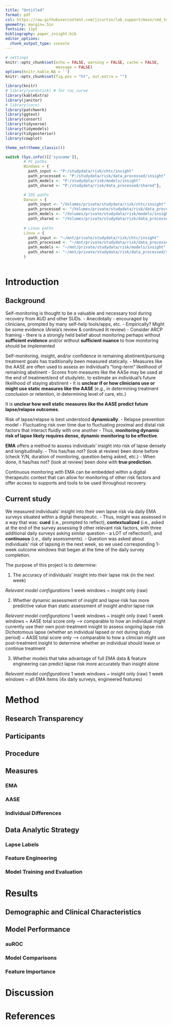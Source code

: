 ```yaml
---
title: "Untitled"
format: pdf
csl: https://raw.githubusercontent.com/jjcurtin/lab_support/main/rmd_templates/csl/elsevier-vancouver.csl
geometry: margin=.5in
fontsize: 11pt
bibliography: paper_insight.bib
editor_options: 
  chunk_output_type: console
---
```




<!--General notes
Additional YAML formatting will need to be added once it's decided where this will be submitted. Tag Susan to handle that.

-->

```r
# settings
knitr::opts_chunk$set(echo = FALSE, warning = FALSE, cache = FALSE, 
                      message = FALSE)
options(knitr.kable.NA = '')
knitr::opts_chunk$set(fig.pos = "ht", out.extra = "")
```

```r
library(knitr)
# library(yardstick) # for roc_curve
library(kableExtra)
library(janitor)
# library(corx)
library(patchwork)
library(ggtext)
library(consort)
library(tidyverse)
library(tidymodels)
library(tidyposterior)
library(cowplot)

theme_set(theme_classic()) 
```


```r
switch (Sys.info()[['sysname']],
        # PC paths
        Windows = {
          path_input <- "P:/studydata/risk/chtc/insight"
          path_processed <- "P:/studydata/risk/data_processed/insight"
          path_models <- "P:/studydata/risk/models/insight"
          path_shared <- "P:/studydata/risk/data_processed/shared"},

        # IOS paths
        Darwin = {
          path_input <- "/Volumes/private/studydata/risk/chtc/insight"
          path_processed <- "/Volumes/private/studydata/risk/data_processed/insight"
          path_models <- "/Volumes/private/studydata/risk/models/insight"
          path_shared <- "/Volumes/private/studydata/risk/data_processed/shared"},
        
        # Linux paths
        Linux = {
          path_input <- "~/mnt/private/studydata/risk/chtc/insight"
          path_processed <- "~/mnt/private/studydata/risk/data_processed/insight"
          path_models <- "~/mnt/private/studydata/risk/models/insight"
          path_shared <- "~/mnt/private/studydata/risk/data_processed/shared"}
        )
```

```r
```

# Introduction

## Background

Self-monitoring is thought to be a valuable and necessary tool during recovery from AUD and other SUDs.
-   Anecdotally - encouraged by clinicians, prompted by many self-help tools/apps, etc.
-   Empirically? Might be some evidence (Ariela's review & continued lit review)
-   Consider ARCP framing - there is a strongly held belief about monitoring perhaps without **sufficient evidence** and/or without **sufficient nuance** to how monitoring should be implemented

Self-monitoring, insight, and/or confidence in remaining abstinent/pursuing treatment goals has traditionally been measured statically.
-   Measures like the AASE are often used to assess an individual's "long-term" likelihood of remaining abstinent
-   Scores from measures like the AASe may be used at the end of treatment/end of study/etc. to estimate an individual's future likelihood of staying abstinent
-   It is **unclear if or how clinicians use or might use static measures like the AASE** (e.g., in determining treatment conclusion or retention, in determining level of care, etc.)

It is **unclear how well static measures like the AASE predict future lapse/relapse outcomes**.

Risk of lapse/relapse is best understood **dynamically**.
-   Relapse prevention model
-   Fluctuating risk over time due to fluctuating proximal and distal risk factors that interact fluidly with one another
-   Thus, **monitoring dynamic risk of lapse likely requires dense, dynamic monitoring to be effective**.

**EMA** offers a method to assess individuals' insight into risk of lapse densely and longitudinally.
-   This has/has not? (look at review) been done before (check Y/N, duration of monitoring, question being asked, etc.)
-   When done, it has/has not? (look at review) been done with **true prediction**.

Continuous monitoring with EMA can be embedded within a digital therapeutic context that can allow for monitoring of other risk factors and offer access to supports and tools to be used throughout recovery.

## Current study

We measured individuals' insight into their own lapse risk via daily EMA surveys situated within a digital therapeutic.
-   Thus, insight was assessed in a way that was: **cued** (i.e., prompted to reflect), **contextualized** (i.e., asked at the end of the survey assessing 9 other relevant risk factors, with three additional daily surveys asking similar question - a LOT of reflection!), and **continuous** (i.e., daily assessments).
-   Question was asked about individuals' risk of lapsing in the next week, so we used corresponding 1-week outcome windows that began at the time of the daily survey completion.

The purpose of this project is to determine:

1. The accuracy of individuals' insight into their lapse risk (in the next week)

*Relevant model configurations*
1 week windows ~ insight only (raw)

2. Whether dynamic assessment of insight and lapse risk has more predictive value than static assessment of insight and/or lapse risk

*Relevant model configurations*
1 week windows ~ insight only (raw)
1 week windows ~ AASE total score only --> comparable to how an individual might currently use their own post-treatment insight to assess ongoing lapse risk
Dichotomous lapse (whether an individual lapsed or not during study period) ~ AASE total score only --> comparable to how a clinician might use post-treatment insight to determine whether an individual should leave or continue treatment

3. Whether models that take advantage of full EMA data & feature engineering can predict lapse risk more accurately than insight alone

*Relevant model configurations*
1 week windows ~ insight only (raw)
1 week windows ~ all EMA items (4x daily surveys, engineered features)

# Method
<!-- copy HEAVILY from EMA paper -->

## Research Transparency
<!-- 
make sure 21-word solution is accurate
make sure to update OSF links
-->

## Participants
<!-- identify if any participants excluded because of data exclusions (though maybe not here, still report on 151 sample?) -->

## Procedure

## Measures

### EMA

### AASE

### Individual Differences
<!-- just to characterize data, not included in analyses -->

## Data Analytic Strategy

### Lapse Labels

### Feature Engineering

### Model Training and Evaluation

# Results

## Demographic and Clinical Characteristics

<!-- Demographics table-->

## Model Performance

### auROC

### Model Comparisons

### Feature Importance

# Discussion

<!-- 

## Discussion emphases

Cued, contextualized, continuous insight can accurately predict dynamic risk of alcohol lapse.

Why is this good?

-   Shows the value of insight/self-monitoring that we have long suspected/believed, now with empirical evidence and with theoretical nuance regarding the need for dynamic assessment of predictor and outcome

-   Within a dtx environment, accurate insight may lead to increased: trust in the algorithm (risk feedback aligns with insight), engagement with the app (d/t trust, but also perhaps reengagement following a period of lower use), self-efficacy, etc.

-   There may be opportunities for decreased burden (following additional research) if insight can be used in place of a full survey (still with cued daily assessment & ask to reflect on contextual factors), but we don't know how that will do on its own

AASE has some predictive value for dichotomous (and even rolling week window) outcomes (supports value of self-monitoring) but is insufficient for prediction and clinical utility.

Dynamic insight measurement can predict better than static AASE measurement.

Prediction algorithms grow more accurate when we add in other EMA features from 4X daily surveys - we can do our best prediction when we use more information. 

-->

\clearpage

# References